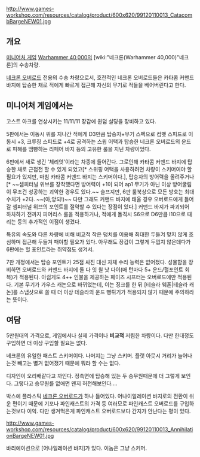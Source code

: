 {{{+1 '''Catacomb command barge'''}}}
http://www.games-workshop.com/resources/catalog/product/600x620/99120110013_CatacombBargeNEW01.jpg

== 개요 ==

[[미니어처 게임]] [[Warhammer 40,000]]의 [wiki:"네크론(Warhammer 40,000)"네크론]의 수송차량.

[[네크론 오버로드]] 전용의 수송 차량으로서, 호전적인 네크론 오버로드들은 카타콤 커맨드 바지에 탑승한 채로 적에게 빠르게 접근해 자신의 무기로 적들을 베어버린다고 한다.

== 미니어처 게임에서는 ==
고스트 아크를 연상시키는 11/11/11 장갑에 퀀덤 실딩을 장비하고 있다. 

5판에서는 이동시 위를 지나간 적에게 D3만큼 탑승자+무기 스펙으로 컴뱃 스피드로 이동시 +3, 크루징 스피드로 +4로 공격하는 스윕 어택과 탑승한 네크론 오버로드의 운드로 피해를 땜빵하는 리페어 바지 등의 고유한 룰을 지닌 차량이었다.

6판에서 새로 생긴 '체리엇'이라는 차종에 들어간다. 그로인해 카타콤 커맨드 바지에 탑승한 채로 근접전 할 수 있게 되었고[* 스위핑 어택을 사용하려면 차량이 스키머여야 할 필요가 있지만, 마침 카타콤 커맨드 바지는 스키머이다.], 탑승자의 방어력을 올려주거나[* ~~셈피터널 위브를 장착했다면 방어력이 +1이 되어 ap1 무기가 아닌 이상 방어굴림이 무조건 성공하는 괴악한 경우도 있다.~~ 슬프지만, 6판 룰북상으로 모든 방호는 최대수치가 +2다. ~~(아,앙되!)~~ 다만 그래도 커맨드 바지에 태울 경우 오버로드에게 들어갈 셈피터널 위브의 포인트를 절약할 수 있다는 장점이 있다.] 커맨드 바지가 파괴되어 하차하기 전까지 피어리스 룰을 적용하거나, 적에게 돌격시 S6으로 D6만큼 I10으로 때리는 등의 추가적인 이점이 생겼다.

특유의 속도와 다른 차량에 비해 비교적 작은 덩치를 이용해 최대한 두들겨 맞지 않게 조심하며 접근해 두들겨 패야할 필요가 있다. 아무래도 장갑이 그렇게 두껍지 않은데다가 6판에는 헐 포인트라는 취약점도 생겨서.

7판 개정에서는 탑승 포인트가 25점 싸진 대신 자체 수리 능력은 없어졌다. 성물함을 장비하면 오버로드와 커맨드 바지에 둘 다 잇 윌 낫 다이(매 턴마다 5+ 운드/헐포인트 회복)가 적용된다. 아쉽게도 4++ 인불을 제공하는 페이즈 시프터는 오버로드에만 적용된다. 기본 무기가 가우스 캐논으로 바뀌었는데, 이는 징크를 한 뒤 [테슬라 웨폰|테슬라 캐논]를 스냅샷으로 쏠 때 더 이상 테슬라의 운드 뻥튀기가 적용되지 않기 때문에 주의하라는 뜻이다.

== 여담 ==
5만원대의 가격으로, 게임에서나 실제 가격이나 '''비교적''' 저렴한 차량이다. 다만 한대정도 구입하면 더 이상 구입할 필요는 없다.

네크론의 유일한 패스트 스키머이다. 나머지는 그냥 스키머. 플랫 아웃시 거리가 늘어나는것 빼고는 별거 없어졌기 때문에 뭐라 할 수는 없다.

디자인이 오리배같다고 까인다. 정측면에 탑승해 있는 두 승무원때문에 더 그렇게 보인다. 그렇다고 승무원를 없애면 왠지 허전해보인다....

박스에 플라스틱 [[네크론 오버로드]]가 하나 들어있다. 어나이얼레이션 바지로의 전환이 쉬운 편이기 때문에 기포나 파인캐스트의 가격 등 여러모로 파인캐스트 오버로드를 구입하는것보다 이익. 다만 생겨먹은게 파인캐스트 오버로드보다 간지가 안난다는 평이 있다.

http://www.games-workshop.com/resources/catalog/product/600x620/99120110013_AnnihilationBargeNEW01.jpg

바리에이션으로 [어나일레이션 바지]가 있다. 이놈은 그냥 스키머.
